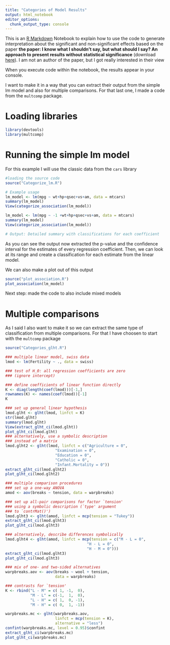 ```yaml
---
title: "Categories of Model Results"
output: html_notebook
editor_options: 
  chunk_output_type: console
---
```


This is an [R Markdown](http://rmarkdown.rstudio.com) Notebook to explain how to use the code to generate interpretation about the significant and non-significant effects based on the paper **the paper: I know what I shouldn’t say, but what should I say? An approach to present results without statistical significance** (download [here](https://doi.org/10.3389/fams.2024.1487750)). I am not an author of the paper, but I got really interested in their view

When you execute code within the notebook, the results appear in your console. 

I want to make it in a way that you can extract their output from the simple lm model and also for multiple comparisons. For that last one, I made a code from the `multcomp` package.

# Loading libraries
```r
library(devtools)
library(multcomp)
```

# Running the simple lm model

For this example I will use the classic data from the `cars` library

```r
#loading the source code
source("Categorize_lm.R")

# Example usage
lm_model <- lm(mpg ~ wt+hp+qsec+vs+am, data = mtcars)
summary(lm_model)
View(categorize_association(lm_model))

lm_model <- lm(mpg ~ -1 +wt+hp+qsec+vs+am, data = mtcars)
summary(lm_model)
View(categorize_association(lm_model))

# Output: Detailed summary with classifications for each coefficient

```

As you can see the output now extracted the p-value and the confidence interval for the estimates of every regression coefficient. Then, we can look at its range and create a classification for each estimate from the linear model.

We can also make a plot out of this output

```r
source("plot_association.R")
plot_association(lm_model)

```


Next step: made the code to also include mixed models

# Multiple comparisons

As I said I also want to make it so we can extract the same type of classification from multiple comparisons. For that I have choosen to start with the `multcomp` package

```r
source("Categories_glht.R")

### multiple linear model, swiss data
lmod <- lm(Fertility ~ ., data = swiss)

### test of H_0: all regression coefficients are zero 
### (ignore intercept)

### define coefficients of linear function directly
K <- diag(length(coef(lmod)))[-1,]
rownames(K) <- names(coef(lmod))[-1]
K

### set up general linear hypothesis
lmod.glht <- glht(lmod, linfct = K)
str(lmod.glht)
summary(lmod.glht)
View(extract_glht_ci(lmod.glht))
plot_glht_ci(lmod.glht)
### alternatively, use a symbolic description 
### instead of a matrix 
lmod.glht2 <- glht(lmod, linfct = c("Agriculture = 0",
                      "Examination = 0",
                      "Education = 0",
                      "Catholic = 0",
                      "Infant.Mortality = 0"))
extract_glht_ci(lmod.glht2)
plot_glht_ci(lmod.glht2)

### multiple comparison procedures
### set up a one-way ANOVA
amod <- aov(breaks ~ tension, data = warpbreaks)

### set up all-pair comparisons for factor `tension'
### using a symbolic description (`type' argument 
### to `contrMat()')
lmod.glht3 <- glht(amod, linfct = mcp(tension = "Tukey"))
extract_glht_ci(lmod.glht3)
plot_glht_ci(lmod.glht3)

### alternatively, describe differences symbolically
lmod.glht4 <- glht(amod, linfct = mcp(tension = c("M - L = 0", 
                                    "H - L = 0",
                                    "H - M = 0")))
extract_glht_ci(lmod.glht3)
plot_glht_ci(lmod.glht3)

### mix of one- and two-sided alternatives
warpbreaks.aov <- aov(breaks ~ wool + tension,
                      data = warpbreaks)

### contrasts for `tension'
K <- rbind("L - M" = c( 1, -1,  0),     
           "M - L" = c(-1,  1,  0),       
           "L - H" = c( 1,  0, -1),     
           "M - H" = c( 0,  1, -1))

warpbreaks.mc <- glht(warpbreaks.aov, 
                      linfct = mcp(tension = K),
                      alternative = "less")
confint(warpbreaks.mc, level = 0.95)$confint
extract_glht_ci(warpbreaks.mc)
plot_glht_ci(warpbreaks.mc)

```


